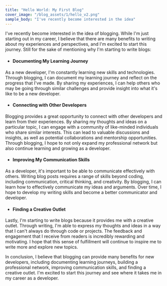 ```yaml
---
title: "Hello World: My First Blog"
cover_image: "/blog_assets/1/hello_v2.png"
sample_body: "I've recently become interested in the idea"
---
```


I've recently become interested in the idea of blogging. While I'm just starting out in my career, I believe that there are many benefits to writing about my experiences and perspectives, and I'm excited to start this journey. Still for the sake of mentioning why I'm starting to write blogs:


- <h4>Documenting My Learning Journey</h4>

As a new developer, I'm constantly learning new skills and technologies. Through blogging, I can document my learning journey and reflect on the progress that I've made. By sharing my experiences, I can help others who may be going through similar challenges and provide insight into what it's like to be a new developer.

- <h4>Connecting with Other Developers</h4>

Blogging provides a great opportunity to connect with other developers and learn from their experiences. By sharing my thoughts and ideas on a particular topic, I can engage with a community of like-minded individuals who share similar interests. This can lead to valuable discussions and insights, as well as potential collaborations and mentorship opportunities. Through blogging, I hope to not only expand my professional network but also continue learning and growing as a developer.

- <h4>Improving My Communication Skills</h4>

As a developer, it's important to be able to communicate effectively with others. Writing blog posts requires a range of skills beyond coding, including communication, critical thinking, and creativity. By blogging, I can learn how to effectively communicate my ideas and arguments. Over time, I hope to develop my writing skills and become a better communicator and developer.

- <h4>Finding a Creative Outlet</h4>

Lastly, I'm starting to write blogs because it provides me with a creative outlet. Through writing, I'm able to express my thoughts and ideas in a way that I can't always do through code or projects. The feedback and engagement that I receive from readers is incredibly rewarding and motivating. I hope that this sense of fulfillment will continue to inspire me to write more and explore new topics.



In conclusion, I believe that blogging can provide many benefits for new developers, including documenting learning journeys, building a professional network, improving communication skills, and finding a creative outlet. I'm excited to start this journey and see where it takes me in my career as a developer.